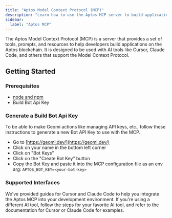 ```yaml
---
title: "Aptos Model Context Protocol (MCP)"
description: "Learn how to use the Aptos MCP server to build applications with AI tools like Cursor and Claude Code"
sidebar:
  label: "Aptos MCP"
---
```



The Aptos Model Context Protocol (MCP) is a server that provides a set of tools, prompts, and resources to help
developers build applications on the Aptos blockchain. It is designed to be used with AI tools like Cursor, Claude Code,
and others that support the Model Context Protocol.

## Getting Started

### Prerequisites

- [node and npm](https://nodejs.org/en)
- Build Bot Api Key

### Generate a Build Bot Api Key

To be able to make Geomi actions like managing API keys, etc., follow these instructions to generate a new Bot API Key to use with the MCP.

- Go to [https://geomi.dev/](https://geomi.dev/)
- Click on your name in the bottom left corner
- Click on "Bot Keys"
- Click on the "Create Bot Key" button
- Copy the Bot Key and paste it into the MCP configuration file as an env arg: `APTOS_BOT_KEY=<your-bot-key>`

### Supported Interfaces

We've provided guides for Cursor and Claude Code to help you integrate the Aptos MCP into your development environment.
If you're using a different AI tool, follow the steps for your favorite AI tool, and refer to the documentation for
Cursor or Claude Code for examples.

<CardGrid>
  <LinkCard href="/build/ai/aptos-mcp/claude" title="Claude Code" description="Set up for Claude Code" />

  <LinkCard href="/build/ai/aptos-mcp/cursor" title="Cursor" description="Set up for Cursor" />
</CardGrid>
